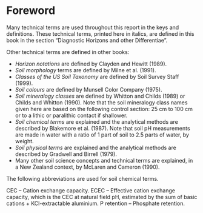 # Foreword

Many technical terms are used throughout this report in the keys and definitions. These technical terms, printed here in italics, are defined in this book in the section “Diagnostic Horizons and other Differentiae”. 

Other technical terms are defined in other books:

  * _Horizon notations_ are defined by Clayden and Hewitt (1989).
  * _Soil morphology_ terms are defined by Milne et al. (1991).
  * _Classes of the US Soil Taxonomy_ are defined by Soil Survey Staff (1999).
  *	_Soil colours_ are defined by Munsell Color Company (1975).
  *	_Soil mineralogy classes_ are defined by Whitton and Childs (1989) or Childs and Whitton (1990). Note that the soil mineralogy class names given here are based on the following control section: 25 cm to 100 cm or to a lithic or paralithic contact if shallower.
  *	_Soil chemical terms_ are explained and the analytical methods are described by Blakemore et al. (1987). Note that soil pH measurements are made in water with a ratio of 1 part of soil to 2.5 parts of water, by weight.
  *	_Soil physical terms_ are explained and the analytical methods are described by Gradwell and Birrell (1979).
  *	Many other soil science concepts and technical terms are explained, in a New Zealand context, by McLaren and Cameron (1990).
  
The following abbreviations are used for soil chemical terms.

CEC	– Cation exchange capacity.
ECEC	– Effective cation exchange capacity, which is the CEC at natural field pH, estimated by the sum of basic cations + KCl-extractable aluminium.
P retention	 – Phosphate retention.
